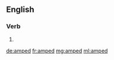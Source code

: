 ==English==

===Verb===
{{head|en|verb form}}

# {{en-past of|amp}}

[[de:amped]]
[[fr:amped]]
[[mg:amped]]
[[ml:amped]]